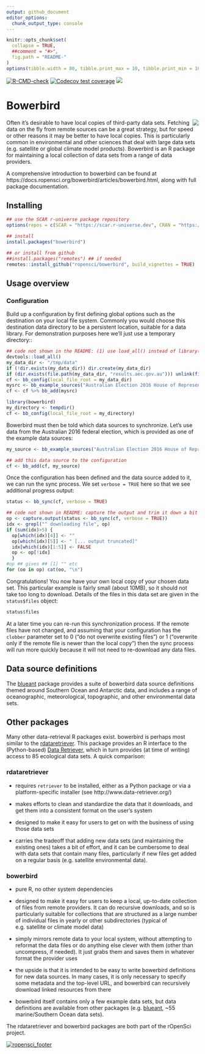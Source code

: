 ```yaml
---
output: github_document
editor_options: 
  chunk_output_type: console
---
```


<!-- README.md is generated from README.Rmd. Please edit that file -->

```r
knitr::opts_chunk$set(
  collapse = TRUE,
  ##comment = "#>",
  fig.path = "README-"
)
options(tibble.width = 80, tibble.print_max = 10, tibble.print_min = 10)
```

<!-- badges: start -->
[![R-CMD-check](https://github.com/ropensci/bowerbird/workflows/R-CMD-check/badge.svg)](https://github.com/ropensci/bowerbird/actions)
[![Codecov test coverage](https://codecov.io/gh/ropensci/bowerbird/branch/master/graph/badge.svg)](https://codecov.io/gh/ropensci/bowerbird?branch=master)
[![](https://badges.ropensci.org/139_status.svg)](https://github.com/ropensci/onboarding/issues/139)
<!-- badges: end -->

# Bowerbird

<img align="right" src="https://rawgit.com/ropensci/bowerbird/master/inst/extdata/bowerbird.svg" />

Often it's desirable to have local copies of third-party data sets. Fetching data on the fly from remote sources can be a great strategy, but for speed or other reasons it may be better to have local copies. This is particularly common in environmental and other sciences that deal with large data sets (e.g. satellite or global climate model products). Bowerbird is an R package for maintaining a local collection of data sets from a range of data providers.

A comprehensive introduction to bowerbird can be found at https://docs.ropensci.org/bowerbird/articles/bowerbird.html, along with full package documentation.

## Installing

```r
## use the SCAR r-universe package repository
options(repos = c(SCAR = "https://scar.r-universe.dev", CRAN = "https://cloud.r-project.org"))

## install
install.packages("bowerbird")

## or install from github
##install.packages("remotes") ## if needed
remotes::install_github("ropensci/bowerbird", build_vignettes = TRUE)

```

## Usage overview

### Configuration

Build up a configuration by first defining global options such as the destination on your local file system. Commonly you would choose this destination data directory to be a persistent location, suitable for a data library. For demonstration purposes here we'll just use a temporary directory::

```r
## code not shown in the README: (1) use load_all() instead of library() for convenience, (2) use anonymous "temporary" dir, and (3) hide the progress bar
devtools::load_all()
my_data_dir <- "/tmp/data"
if (!dir.exists(my_data_dir)) dir.create(my_data_dir)
if (dir.exists(file.path(my_data_dir, "results.aec.gov.au"))) unlink(file.path(my_data_dir, "results.aec.gov.au"), recursive = TRUE)
cf <- bb_config(local_file_root = my_data_dir)
mysrc <- bb_example_sources("Australian Election 2016 House of Representatives data") %>% bb_modify_source(method = list(show_progress = FALSE))
cf <- cf %>% bb_add(mysrc)
```


```r
library(bowerbird)
my_directory <- tempdir()
cf <- bb_config(local_file_root = my_directory)
```

Bowerbird must then be told which data sources to synchronize. Let's use data from the Australian 2016 federal election, which is provided as one of the example data sources:

```r
my_source <- bb_example_sources("Australian Election 2016 House of Representatives data")

## add this data source to the configuration
cf <- bb_add(cf, my_source)
```

Once the configuration has been defined and the data source added to it, we can run the sync process. We set `verbose = TRUE` here so that we see additional progress output:

```r
status <- bb_sync(cf, verbose = TRUE)
```

```r
## code not shown in README: capture the output and trim it down a bit
op <- capture.output(status <- bb_sync(cf, verbose = TRUE))
idx <- grepl("^ downloading file", op)
if (sum(idx)>5) {
  op[which(idx)[4]] <- ""
  op[which(idx)[5]] <- " [... output truncated]"
  idx[which(idx)[1:5]] <- FALSE
  op <- op[!idx]
  }
#op ## gives ## [1] "" etc
for (oo in op) cat(oo, "\n")
```

Congratulations! You now have your own local copy of your chosen data set. This particular example is fairly small (about 10MB), so it should not take too long to download. Details of the files in this data set are given in the `status$files` object:

```r
status$files
```

At a later time you can re-run this synchronization process. If the remote files have not changed, and assuming that your configuration has the `clobber` parameter set to 0 ("do not overwrite existing files") or 1 ("overwrite only if the remote file is newer than the local copy") then the sync process will run more quickly because it will not need to re-download any data files.


## Data source definitions

The [blueant](https://github.com/AustralianAntarcticDivision/blueant) package provides a suite of bowerbird data source definitions themed around Southern Ocean and Antarctic data, and includes a range of oceanographic, meteorological, topographic, and other environmental data sets.


## Other packages

Many other data-retrieval R packages exist. bowerbird is perhaps most similar to the [rdataretriever](https://cran.r-project.org/package=rdataretriever). This package provides an R interface to the (Python-based) [Data Retriever](http://www.data-retriever.org/), which in turn provides (at time of writing) access to 85 ecological data sets. A quick comparison:

### rdataretriever

- requires `retriever` to be installed, either as a Python package or via a platform-specific installer (see http://www.data-retriever.org/)

- makes efforts to clean and standardize the data that it downloads, and get them into a consistent format on the user's system

- designed to make it easy for users to get on with the business of using those data sets

- carries the tradeoff that adding new data sets (and maintaining the existing ones) takes a bit of effort, and it can be cumbersome to deal with data sets that contain many files, particularly if new files get added on a regular basis (e.g. satellite environmental data).

### bowerbird

- pure R, no other system dependencies

- designed to make it easy for users to keep a local, up-to-date collection of files from remote providers. It can do recursive downloads, and so is particularly suitable for collections that are structured as a large number of individual files in yearly or other subdirectories (typical of e.g. satellite or climate model data)

- simply mirrors remote data to your local system, without attempting to reformat the data files or do anything else clever with them (other than uncompress, if needed). It just grabs them and saves them in whatever format the provider uses

- the upside is that it is intended to be easy to write bowerbird definitions for new data sources. In many cases, it is only necessary to specify some metadata and the top-level URL, and bowerbird can recursively download linked resources from there

- bowerbird itself contains only a few example data sets, but data definitions are available from other packages (e.g. [blueant](https://github.com/AustralianAntarcticDivision/blueant), ~55 marine/Southern Ocean data sets).

The rdataretriever and bowerbird packages are both part of the rOpenSci project.

[![ropensci_footer](https://ropensci.org/public_images/scar_footer.png)](https://ropensci.org)

